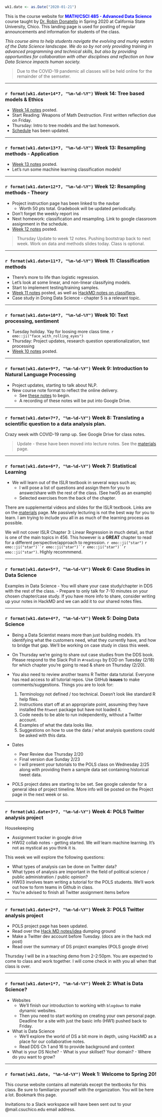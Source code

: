 ```r
wk1.date <- as.Date("2020-01-21")
```

This is the course website for <span style="color:blue">**MATH/CSCI 485 - Advanced Data Science**</span> course taught by [Dr. Robin Donatello](www.norcalbiostat.com) in Spring 2020 at California State University, Chico. This landing page is used for posting of regular announcements and information for students of the class. 

_This course aims to help students navigate the evolving and murky waters of the Data Science landscape. We do so by not only providing training in advanced programming and technical skills, but also by providing opportunities for collaboration with other disciplines and reflection on how Data Science impacts human society._

> Due to the COVID-19 pandemic all classes will be held online for the remainder of the semseter. 


----

### `r format(wk1.date+14*7, "%m-%d-%Y")` Week 14: Tree based models & Ethics

* [Week 14 notes](lec/wk14-notes.html) posted.
* Start Reading: Weapons of Math Destruction. First written reflection due on Friday. 
* Thursday: Intro to tree models and the last homework. 
* [Schedule](schedule.html) has been updated. 

----

### `r format(wk1.date+13*7, "%m-%d-%Y")` Week 13: Resampling methods - Application

* [Week 13 notes](lec/wk13-notes.html) posted.
* Let's run some machine learning classification models!

----

### `r format(wk1.date+12*7, "%m-%d-%Y")` Week 12: Resampling methods - Theory

* Project instruction page has been linked to the navbar
    - Worth 50 pts total. Gradebook will be updated periodically. 
* Don't forget the weekly report ins
* Next homework: classification and resampling. Link to google classroom assignment in the schedule.
* [Week 12 notes](lec/wk12-notes.html) posted.

> Thursday Update to week 12 notes. Pushing bootstrap back to next week. Work on data and methods slides today. Class is optional.

----

### `r format(wk1.date+11*7, "%m-%d-%Y")` Week 11: Classification methods

* There's more to life than logistic regression. 
* Let's look at some linear, and non-linear classifying models. 
* Start to implement testing/training samples. 
* [Week 11 notes](lec/wk11-notes.html) posted, as well as [HackMD notes on classifiers](https://hackmd.io/@norcalbiostat/lec03_classifiers). 
* Case study in Doing Data Science - chapter 5 is a relevant topic. 

----

### `r format(wk1.date+10*7, "%m-%d-%Y")` Week 10: Text processing, sentiment

* Tuesday holiday. Yay for loosing more class time. `r emo::ji("face_with_rolling_eyes")`
* Thursday: Project updates, research question operationalization, text processing
* [Week 10 notes](lec/wk10-notes.html) posted. 

----

### `r format(wk1.date+9*7, "%m-%d-%Y")` Week 9: Introduction to Natural Language Processing

* Project updates, starting to talk about NLP. 
* New course note format to reflect the online delivery. 
    - See [these notes](lec/wk9-notes.html) to begin. 
    - A recording of these notes will be put into Google Drive. 

----

### `r format(wk1.date+7*7, "%m-%d-%Y")` Week 8: Translating a scientific question to a data analysis plan. 

Crazy week with COVID-19 ramp up. 
See Google Drive for class notes. 

> Update - these have been moved into lecture notes. See the [materials](materials.html) page. 

----

### `r format(wk1.date+6*7, "%m-%d-%Y")` Week 7: Statistical Learning

     
* We will learn out of the ISLR textbook in several ways such as;  
    - I will pose a list of questions and assign them for you to answer/share with the rest of the class. (See hw05 as an example)
    - Selected exercises from the back of the chapter.

There are supplemental videos and slides for the ISLR textbook. Links are on the [materials](materials.html) page. Me passively lecturing is not the best way for you to learn. I am trying to include you all in as much of the learning process as possible. 

We will not cover ISLR Chapter 3: Linear Regression in much detail, as that is one of the main topics in 456. This however is a **GREAT** chapter to read for a different perspective/approach to regression. `r emo::ji("star")` `r emo::ji("star")``r emo::ji("star")``r emo::ji("star")``r emo::ji("star")`. Highly recommmend. 

----

### `r format(wk1.date+5*7, "%m-%d-%Y")` Week 6: Case Studies in Data Science

Examples in Data Science
  - You will share your case study/chapter in DDS with the rest of the class. 
  - Prepare to only talk for 7-10 minutes on your chosen chapter/case study. If you have more info 
    to share, consider writing up your notes in HackMD and we can add it to our shared notes files.
   

----

### `r format(wk1.date+4*7, "%m-%d-%Y")` Week 5: Doing Data Science

* Being a Data Scientist means more than just building models. It's identifying what the customers need, what they currently have, and how to bridge that gap. We'll be working on case study in class this week. 

* On Thursday we're going to share out case studies from the DDS book. Please respond to the Slack Poll in `#readings` by EOD on Tuesday (2/18) for which chapter you're going to read & share on Thursday (2/20). 

* You also need to review another teams R Twitter data tutorial. Everyone has read access to all tutorial repos. Use GitHub **issues** to make comments/suggestions.  Things you are to look for: 

    1. Terminology not defined / too technical. Doesn't look like standard R help files. 
    2. Instructions start off at an appropriate point, assuming they have installed the `Rtweet` package but have not loaded it. 
    3. Code needs to be able to run independently, without a Twitter account. 
    4. Examples of what the data looks like. 
    5. Suggestions on how to use the data / what analysis questions could be asked with this data. 


* Dates
    - Peer Review due Thursday 2/20
    - Final version due Sunday 2/23
    - I will present your tutorials to the POLS class on Wednesday 2/25 along with providing them a sample data set containing historical tweet data. 

* POLS project dates are starting to be set. See google calendar for a general idea of project timeline. More info will be posted on the Project page in the next week or so. 


----

### `r format(wk1.date+3*7, "%m-%d-%Y")` Week 4: POLS Twitter analysis project

Housekeeping

* Assignment tracker in google drive
* HW02 collab notes - getting started. We *will* learn machine learning. It's not as mystical as you think it is.  

This week we will explore the following questions: 

* What types of analysis can be done on Twitter data? 
* What types of analysis are important in the field of political science / public administration / public opinion? 
* HW03 involves team writing a tutorial for the POLS students. We'll work out how to form teams in Github in class. 
* You're advised to finish all Twitter assignment items before 

----

### `r format(wk1.date+2*7, "%m-%d-%Y")` Week 3: POLS Twitter analysis project 

* POLS project page has been updated. 
* Read over the [Hack MD notes/idea](https://hackmd.io/@norcalbiostat/data485-twitter) dumping ground
* Make a Twitter dev account before Tuesday. (docs are in the hack md post)
* Read over the summary of DS project examples (POLS google drive)
    
Thursday I will be in a teaching demo from 2-2:50pm. You are expected to come to class and work together. 
I will come check in with you all when that class is over. 

----


### `r format(wk1.date+1*7, "%m-%d-%Y")` Week 2: What is Data Science? 

* Websites
    - We'll finish our introduction to working with `blogdown` to make dynamic websites. 
    - Then you need to start working on creating your own personal page. Deadline for a site with just the basic info (HW1) pushed back to Friday. 

* What is Data Science
    - We'll explore the world of DS a bit more in depth, using HackMD as a place for our collaborative notes.
    - Read DDS Ch 1 and 16 to provide background and context

* What is your DS Niche? 
        - What is your skillset? Your domain? 
        - Where do you want to grow? 

----

### `r format(wk1.date, "%m-%d-%Y")` Week 1: Welcome to Spring 20!

This course website contains all materials except the textbooks for this class. Be sure to familiarize yourself with the organization. You will be here a lot. Bookmark this page.

Invitations to a Slack workspace will have been sent out to your @mail.csuchico.edu email address. 

